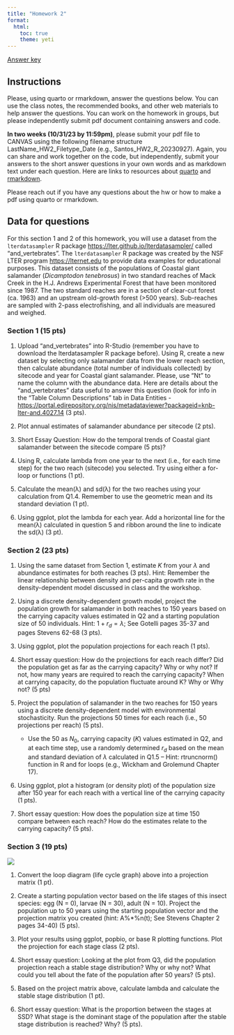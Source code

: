 ```yaml
---
title: "Homework 2"
format: 
  html:
    toc: true
    theme: yeti
---
```

[Answer key](ExSolutions/Key_hw2.html)

## Instructions

Please, using quarto or rmarkdown, answer the questions below. You can use the class notes, the recommended books, and other web materials to help answer the questions. You can work on the homework in groups, but please independently submit pdf document containing answers and code.

**In two weeks (10/31/23 by 11:59pm)**, please submit your pdf file to CANVAS using the following filename structure LastName_HW2_Filetype_Date (e.g., Santos_HW2_R_20230927). Again, you can share and work together on the code, but independently, submit your answers to the short answer questions in your own words and as markdown text under each question. Here are links to resources about [quarto](https://r4ds.hadley.nz/quarto) and [rmarkdown](https://rmarkdown.rstudio.com/lesson-1.html).

Please reach out if you have any questions about the hw or how to make a pdf using quarto or rmarkdown.

## Data for questions

For this section 1 and 2 of this homework, you will use a dataset from the `lterdatasampler` R package <https://lter.github.io/lterdatasampler/> called "and_vertebrates". The `lterdatasampler` R package was created by the NSF LTER program <https://lternet.edu> to provide data examples for educational purposes. This dataset consists of the populations of Coastal giant salamander (*Dicamptodon tenebrosus*) in two standard reaches of Mack Creek in the H.J. Andrews Experimental Forest that have been monitored since 1987. The two standard reaches are in a section of clear-cut forest (ca. 1963) and an upstream old-growth forest (\>500 years). Sub-reaches are sampled with 2-pass electrofishing, and all individuals are measured and weighed.

### Section 1 (15 pts)

1.  Upload "and_vertebrates" into R-Studio (remember you have to download the lterdatasampler R package before). Using R, create a new dataset by selecting only salamander data from the lower reach section, then calculate abundance (total number of individuals collected) by sitecode and year for Coastal giant salamander. Please, use "Nt" to name the column with the abundance data. Here are details about the "and_vertebrates" data useful to answer this question (look for info in the "Table Column Descriptions" tab in Data Entities - <https://portal.edirepository.org/nis/metadataviewer?packageid=knb-lter-and.4027.14> (3 pts).

2.  Plot annual estimates of salamander abundance per sitecode (2 pts).

3.  Short Essay Question: How do the temporal trends of Coastal giant salamander between the sitecode compare (5 pts)?

4.  Using R, calculate lambda from one year to the next (i.e., for each time step) for the two reach (sitecode) you selected. Try using either a for-loop or functions (1 pt).

5.  Calculate the mean(λ) and sd(λ) for the two reaches using your calculation from Q1.4. Remember to use the geometric mean and its standard deviation (1 pt).

6.  Using ggplot, plot the lambda for each year. Add a horizontal line for the mean(λ) calculated in question 5 and ribbon around the line to indicate the sd(λ) (3 pt).

### Section 2 (23 pts)

1.  Using the same dataset from Section 1, estimate $K$ from your $\lambda$ and abundance estimates for both reaches (3 pts). Hint: Remember the linear relationship between density and per-capita growth rate in the density-dependent model discussed in class and the workshop.

2.  Using a discrete density-dependent growth model, project the population growth for salamander in both reaches to 150 years based on the carrying capacity values estimated in Q2 and a starting population size of 50 individuals. Hint: $1 + r_d = \lambda$; See Gotelli pages 35-37 and pages Stevens 62-68 (3 pts).

3.  Using ggplot, plot the population projections for each reach (1 pts).

4.  Short essay question: How do the projections for each reach differ? Did the population get as far as the carrying capacity? Why or why not? If not, how many years are required to reach the carrying capacity? When at carrying capacity, do the population fluctuate around K? Why or Why not? (5 pts)

5.  Project the population of salamander in the two reaches for 150 years using a discrete density-dependent model with environmental stochasticity. Run the projections 50 times for each reach (i.e., 50 projections per reach) (5 pts).\

    -   Use the 50 as $N_0$, carrying capacity ($K$) values estimated in Q2, and at each time step, use a randomly determined $r_d$ based on the mean and standard deviation of $\lambda$ calculated in Q1.5 -- Hint: rtruncnorm() function in R and for loops (e.g., Wickham and Grolemund Chapter 17).

6.  Using ggplot, plot a histogram (or density plot) of the population size after 150 year for each reach with a vertical line of the carrying capacity (1 pts).

7.  Short essay question: How does the population size at time 150 compare between each reach? How do the estimates relate to the carrying capacity? (5 pts).

### Section 3 (19 pts)

![](insect_model.png)

1. Convert the loop diagram (life cycle graph) above into a projection matrix (1 pt).

2.  Create a starting population vector based on the life stages of this insect species: egg (N = 0), larvae (N = 30), adult (N = 10). Project the population up to 50 years using the starting population vector and the projection matrix you created (hint: A%\*%n(t); See Stevens Chapter 2 pages 34-40) (5 pts).

3.  Plot your results using ggplot, popbio, or base R plotting functions. Plot the projection for each stage class (2 pts).

4.  Short essay question: Looking at the plot from Q3, did the population projection reach a stable stage distribution? Why or why not? What could you tell about the fate of the population after 50 years? (5 pts).

5.  Based on the project matrix above, calculate lambda and calculate the stable stage distribution (1 pt).

6.  Short essay question: What is the proportion between the stages at SSD? What stage is the dominant stage of the population after the stable stage distribution is reached? Why? (5 pts).